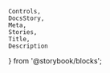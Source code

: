    Controls,
    DocsStory,
    Meta,
    Stories,
    Title,
    Description
} from '@storybook/blocks';

<Meta of={comboboxStories} />

<Title of={comboboxStories} />
<Description of={comboboxStories} />

<DocsStory of={comboboxStories.underlineCombobox} expanded={false} />
<Controls of={comboboxStories.underlineCombobox} />

## Appearances

## Appearance Variants

## Usage

## Examples

### Native element and Blazor

The value of the combobox comes from the text content of the selected autocomplete `nimble-list-option`, or, if no matching autocomplete is found, the value is the user-entered text.

### Angular

In Angular, an autocomplete `nimble-list-option` can be created with an `ngValue`. In that case the `ngModel` of the combobox will be the `ngValue` of the matched autocomplete option.
If no matching autocomplete option is found, the `ngModel` of the combobox will be set to `OPTION_NOT_FOUND`, and if the application needs to access the user-entered text, that should be done
through the `value` property on the `NimbleComboboxDirective`.

## Accessibility

## Resources
